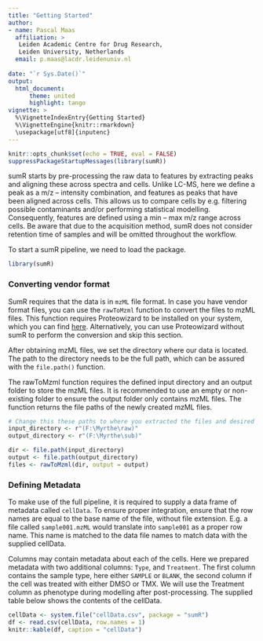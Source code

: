 ```yaml
---
title: "Getting Started"
author:
- name: Pascal Maas
  affiliation: >
   Leiden Academic Centre for Drug Research, 
   Leiden University, Netherlands
  email: p.maas@lacdr.leidenuniv.nl
  
date: "`r Sys.Date()`"
output: 
  html_document:
      theme: united
      highlight: tango
vignette: >
  %\VignetteIndexEntry{Getting Started}
  %\VignetteEngine{knitr::rmarkdown}
  \usepackage[utf8]{inputenc}
---
```


```r
knitr::opts_chunk$set(echo = TRUE, eval = FALSE)
suppressPackageStartupMessages(library(sumR))
```

sumR starts by pre-processing the raw data to features by extracting peaks and 
aligning these across spectra and cells. Unlike LC-MS, here we define a peak as 
a m/z -- intensity combination, and features as peaks that have been aligned 
across cells. This allows us to compare cells by e.g. filtering possible 
contaminants and/or performing statistical modelling. Consequently, features 
are defined using a min -- max m/z range across cells. Be aware that due to 
the acquisition method, sumR does not consider retention time of samples and 
will be omitted throughout the workflow.

To start a sumR pipeline, we need to load the package.

```r
library(sumR)
```

### Converting vendor format

SumR requires that the data is in `mzML` file format. In case you have vendor 
format files, you can use the `rawToMzml` function to convert the files to mzML 
files. This function requires Proteowizard to be installed on your system, 
which you can find [here](https://proteowizard.sourceforge.io/). Alternatively, 
you can use Proteowizard without sumR to perform the conversion and skip this 
section.

After obtaining mzML files, we set the directory where our data is located. The 
path to the directory needs to be the full path, which can be assured with the 
`file.path()` function.

The rawToMzml function requires the defined input directory and an output 
folder to store the mzML files. It is recommended to use an empty or 
non-existing folder to ensure the output folder only contains mzML files. The 
function returns the file paths of the newly created mzML files.

```r
# Change this these paths to where you extracted the files and desired output
input_directory <- r"(F:\Myrthe\raw)"
output_directory <- r"(F:\Myrthe\sub)"

dir <- file.path(input_directory)
output <- file.path(output_directory)
files <- rawToMzml(dir, output = output)
```

### Defining Metadata

To make use of the full pipeline, it is required to supply a data frame of 
metadata called `cellData`. To ensure proper integration, ensure that the row 
names are equal to the base name of the file, without file extension. E.g. a 
file called `sample001.mzML` would translate into `sample001` as a proper row 
name. This name is matched to the data file names to match data with the 
supplied cellData.

Columns may contain metadata about each of the cells. Here we prepared metadata 
with two additional columns: `Type`, and `Treatment`. The first column contains 
the sample type, here either `SAMPLE` or `BLANK`, the second column if the cell 
was treated with either DMSO or TMX. We will use the Treatment column as 
phenotype during modelling after post-processing. The supplied table below 
shows the contents of the cellData.

```r
cellData <- system.file("cellData.csv", package = "sumR")
df <- read.csv(cellData, row.names = 1)
knitr::kable(df, caption = "cellData") 
```

